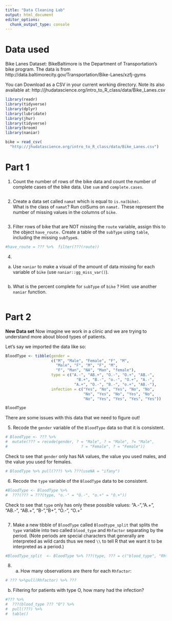 ```yaml
---
title: "Data Cleaning Lab"
output: html_document
editor_options: 
  chunk_output_type: console
---
```


# Data used

Bike Lanes Dataset: BikeBaltimore is the Department of Transportation's bike program. 
The data is from http://data.baltimorecity.gov/Transportation/Bike-Lanes/xzfj-gyms

You can Download as a CSV in your current working directory.  Note its also available at: 	http://jhudatascience.org/intro_to_R_class/data/Bike_Lanes.csv 

```r
library(readr)
library(tidyverse)
library(dplyr)
library(lubridate)
library(jhur)
library(tidyverse)
library(broom)
library(naniar)

bike = read_csv(
  "http://jhudatascience.org/intro_to_R_class/data/Bike_Lanes.csv")
```

# Part 1

1.  Count the number of rows of the bike data and count the number of complete cases of the bike data.  Use `sum` and `complete.cases`.
```r


```

2.  Create a data set called `namat` which is equal to `is.na(bike)`.  
What is the class of `namat`?  Run colSums on `namat.`
These represent the number of missing values in the columns of
`bike`. 
```r

```

3.  Filter rows of bike that are NOT missing the `route` variable, assign
this to the object `have_route.`  Create a table of the `subType` using `table`, 
including the missing `subType`s. 

```r
#have_route = ??? %>%  filter(???(route))
```

4. 

a. Use `naniar` to make a visual of the amount of data missing for each variable of `bike` (use `naniar::gg_miss_var()`).
```r


```


b. What is the percent complete for `subType` of `bike` ? Hint: use another `naniar` function.
 
```r

```

# Part 2

**New Data set**
Now imagine we work in a clinic and we are trying to understand more about blood types of patients. 

Let's say we imported the data like so:
```r
BloodType <- tibble(gender = 
                    c("M", "Male", "Female", "F", "M", 
                      "Male", "F", "M", "F", "M", 
                      "F", "Man", "NA", "Man", "female"), 
                    type = c("A.-", "AB.+", "O.-", "O.+", "AB.-",
                               "B.+", "B.-", "o.-", "O.+", "A.-",
                              "A.+", "O.-", "B.-", "o.+", "AB.-"),
                    infection = c("Yes", "No", "Yes", "No", "No",
                                  "No", "Yes", "No", "Yes", "No",
                                  "No", "Yes", "Yes", "Yes", "Yes"))

BloodType
```

There are some issues with this data that we need to figure out!

5. Recode the `gender` variable of the `BloodType` data so that it is consistent.

```r
# BloodType <- ??? %>%
#  mutate(??? = recode(gender, ? = "Male", ? = "Male", ?= "Male",
#                                ? = "Female", ? = "Female"))

```

Check to see that `gender` only has NA values, the value you used males, and the value you used for females.

```r
# BloodType %>% pull(???) %>% ???(useNA = "ifany")
```

6. Recode the `type` variable of the `BloodType` data to be consistent.
```r
#BloodType <- BloodType %>%
#  ???(??? = ???(type, "o.-" = "O.-", "o.+" = "O.+"))
```

Check to see that `type` only has only these possible values:
 "A.-","A.+", "AB.-", "AB.+", "B-","B+", "O.-", "O.+"

```r

```

7. Make a new tibble of `BloodType` called `Bloodtype_split` that splits the `type` variable into two called `blood_type` and  `Rhfactor` separating by the period. (Note periods are special characters that generally are interpreted as wild cards thus we need `\\` to tell R that we want it to be interpreted as a period.)
```r
#BloodType_split  <- BloodType %>% ???(type, ??? = c("blood_type", "Rhfactor"), sep = "\\.")
```

8. a. How many observations are there for each `Rhfactor`:
```r
# ??? %>%pull(Rhfactor) %>% ???
```

b. Filtering for patients with type O, how many had the infection?
```r
#??? %>%
#  ???(blood_type ??? "O") %>%
#  pull(???) %>%
#  table()

```
